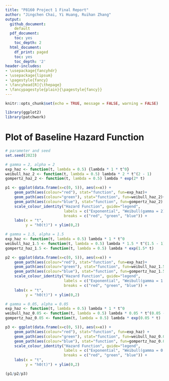 ```yaml
---
title: "P8160 Project 1 Final Report" 
author: "Jingchen Chai, Yi Huang, Ruihan Zhang"
output:
  github_document:
    default
  pdf_document:
    toc: yes
    toc_depth: 2
  html_document:
    df_print: paged
    toc: yes
    toc_depth: '2'
header-includes:
- \usepackage{fancyhdr}
- \usepackage{lipsum}
- \pagestyle{fancy}
- \fancyhead[R]{\thepage}
- \fancypagestyle{plain}{\pagestyle{fancy}}
--- 
```


```r
knitr::opts_chunk$set(echo = TRUE, message = FALSE, warning = FALSE)
```

```r
library(ggplot2)
library(patchwork)
```


# Plot of Baseline Hazard Function

```r
# parameter and seed
set.seed(2023)

# gamma = 2, alpha = 2
exp_haz <- function(t, lambda = 0.5) {lambda * 1 * t^0}
weibull_haz_2 <- function(t, lambda = 0.5) lambda * 2 * t^(2 - 1)
gompertz_haz_2 <- function(t, lambda = 0.5) lambda * exp(2* t)

p1 <- ggplot(data.frame(x=c(0, 5)), aes(x=x)) + 
    geom_path(aes(colour="red"), stat="function", fun=exp_haz)+
    geom_path(aes(colour="green"), stat="function", fun=weibull_haz_2)+
    geom_path(aes(colour="blue"), stat="function", fun=gompertz_haz_2) +
    scale_colour_identity("Hazard Function", guide="legend", 
                          labels = c("Exponential", "Weibull(gamma = 2)", "Gompertz (alpha = 2)"), 
                          breaks = c("red", "green", "blue")) +
    labs(x = "t",
         y = "h0(t)") + ylim(0,2)

# gamma = 1.5, alpha = 1.5
exp_haz <- function(t, lambda = 0.5) lambda * 1 * t^0
weibull_haz_1.5 <- function(t, lambda = 0.5) lambda * 1.5 * t^(1.5 - 1)
gompertz_haz_1.5 <- function(t, lambda = 0.5) lambda * exp(1.5* t)

p2 <- ggplot(data.frame(x=c(0, 5)), aes(x=x)) + 
    geom_path(aes(colour="red"), stat="function", fun=exp_haz)+
    geom_path(aes(colour="green"), stat="function", fun=weibull_haz_1.5)+
    geom_path(aes(colour="blue"), stat="function", fun=gompertz_haz_1.5) +
    scale_colour_identity("Hazard Function", guide="legend", 
                          labels = c("Exponential", "Weibull(gamma = 1.5)", "Gompertz (alpha = 1.5)"), 
                          breaks = c("red", "green", "blue")) +
    labs(x = "t",
         y = "h0(t)") + ylim(0,2) 

# gamma = 0.05, alpha = 0.05
exp_haz <- function(t, lambda = 0.5) lambda * 1 * t^0
weibull_haz_0.05 <- function(t, lambda = 0.5) lambda * 0.05 * t^(0.05 - 1)
gompertz_haz_0.05 <- function(t, lambda = 0.5) lambda * exp(0.05 * t)

p3 <- ggplot(data.frame(x=c(0, 5)), aes(x=x)) + 
    geom_path(aes(colour="red"), stat="function", fun=exp_haz) +
    geom_path(aes(colour="green"), stat="function", fun=weibull_haz_0.05) +
    geom_path(aes(colour="blue"), stat="function", fun=gompertz_haz_0.05) +
    scale_colour_identity("Hazard Function", guide="legend", 
                          labels = c("Exponential", "Weibull(gamma = 0.05)", "Gompertz (alpha = 0.05)"), 
                          breaks = c("red", "green", "blue")) +
    labs(x = "t",
         y = "h0(t)") + ylim(0,2) 

(p1/p2/p3)
```


